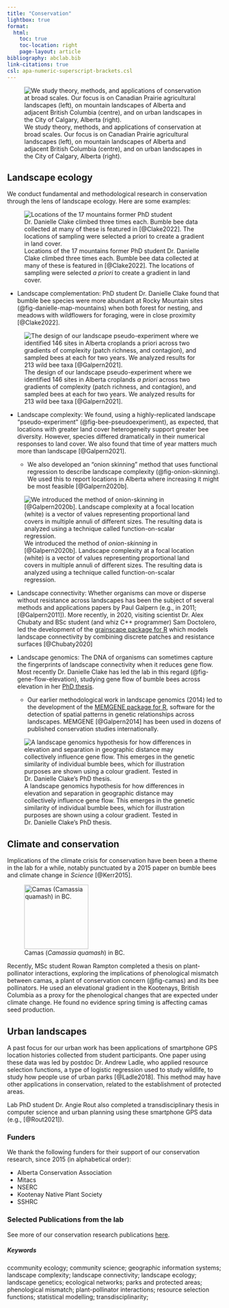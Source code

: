 ```yaml
---
title: "Conservation"         
lightbox: true
format:
  html:
    toc: true      
    toc-location: right
    page-layout: article
bibliography: abclab.bib
link-citations: true
csl: apa-numeric-superscript-brackets.csl
---
```


![We study theory, methods, and applications of conservation at broad scales. Our focus is on Canadian Prairie agricultural landscapes (left), on mountain landscapes of Alberta and adjacent British Columbia (centre), and on urban landscapes in the City of Calgary, Alberta (right).](images/conservation_montage.jpg)

## Landscape ecology

We conduct fundamental and methodological research in conservation through the lens of landscape ecology. Here are some examples:

:::{.column-margin}
![Locations of the 17 mountains former PhD student Dr. Danielle Clake climbed three times each. Bumble bee data collected at many of these is featured in [@Clake2022]. The locations of sampling were selected *a priori* to create a gradient in land cover.](images/fig-danielle-map-mountains.png){#fig-danielle-map-mountains}
:::

- [Landscape complementation:]{.textual-bold} PhD student Dr. Danielle Clake found that bumble bee species were more abundant at Rocky Mountain sites (@fig-danielle-map-mountains) when both forest for nesting, and meadows with wildflowers for foraging, were in close proximity [@Clake2022].

::: {.column-margin}
![The design of our landscape pseudo-experiment where we identified 146 sites in Alberta croplands *a priori* across two gradients of complexity (patch richness, and contagion), and sampled bees at each for two years. We analyzed results for 213 wild bee taxa [@Galpern2021].](/images/fig-bee-pseudoexperiment.png){#fig-bee-pseudoexperiment}
:::

- [Landscape complexity:]{.textual-bold} We found, using a highly-replicated landscape "pseudo-experiment" (@fig-bee-pseudoexperiment), as expected, that locations with greater land cover heterogeneity support greater bee diversity. However, species differed dramatically in their numerical responses to land cover. We also found that time of year matters much more than landscape [@Galpern2021]. 

  - We also developed an "onion skinning" method that uses functional regression to describe landscape complexity (@fig-onion-skinning). We used this to report locations in Alberta where increasing it might be most feasible [@Galpern2020b].  

::: {.column-margin}
![We introduced the method of *onion-skinning* in [@Galpern2020b]. Landscape complexity at a focal location (white) is a vector of values representing proportional land covers in multiple annuli of different sizes. The resulting data is analyzed using a technique called function-on-scalar regression.](/images/fig-onion-skinning.png){#fig-onion-skinning}
:::

- [Landscape connectivity:]{.textual-bold} Whether organisms can move or disperse without resistance across landscapes has been the subject of several methods and applications papers by Paul Galpern (e.g., in 2011; [@Galpern2011]). More recently, in 2020, visiting scientist Dr. Alex Chubaty and BSc student (and whiz C++ programmer) Sam Doctolero, led the development of the [grainscape package for R](https://cran.r-project.org/web/packages/grainscape/index.html){target="_blank"} which models landscape connectivity by combining discrete patches and resistance surfaces [@Chubaty2020]

- [Landscape genomics:]{.textual-bold} The DNA of organisms can sometimes capture the fingerprints of landscape connectivity when it reduces gene flow. Most recently Dr. Danielle Clake has led the lab in this regard (@fig-gene-flow-elevation), studying gene flow of bumble bees across elevation in her [PhD thesis](https://dx.doi.org/10.11575/PRISM/dspace/41401){target="_blank"}.

  - Our earlier methodological work in landscape genomics (2014) led to the development of the [MEMGENE package for R](https://cran.r-project.org/web/packages/memgene/index.html){target="_blank"}, software for the detection of spatial patterns in genetic relationships across landscapes.  MEMGENE [@Galpern2014] has been used in dozens of published conservation studies internationally.

::: {.column-margin}
![A [landscape genomics]{.textual-bold} hypothesis for how differences in elevation and separation in geographic distance may collectively influence gene flow. This emerges in the genetic similarity of individual bumble bees, which for illustration purposes are shown using a colour gradient. Tested in Dr. Danielle Clake's PhD thesis.](/images/fig-gene-flow-elevation.png){#fig-gene-flow-elevation}
:::

## Climate and conservation

Implications of the climate crisis for conservation have been been a theme in the lab for a while, notably punctuated by a 2015 paper on bumble bees and climate change in *Science* [@Kerr2015]. 

::: grid
::: g-col-4
![Camas (*Camassia quamash*) in BC.](images/fig-camas.png){width="150px" #fig-camas}
:::
::: g-col-8
Recently, MSc student Rowan Rampton completed a thesis on plant-pollinator interactions, exploring the implications of [phenological mismatch]{.textual-bold} between camas, a plant of conservation concern (@fig-camas) and its bee pollinators. He used an elevational gradient in the Kootenays, British Columbia as a proxy for the phenological changes that are expected under climate change. He found no evidence spring timing is affecting camas seed production.
:::
:::

## Urban landscapes

A past focus for our urban work has been applications of [smartphone GPS location histories]{.textual-bold} collected from student participants. One paper using these data was led by postdoc Dr. Andrew Ladle, who applied resource selection functions, a type of logistic regression used to study wildlife, to study how people use of urban parks [@Ladle2018]. This method may have other applications in conservation, related to the establishment of protected areas. 

Lab PhD student Dr. Angie Rout also completed a transdisciplinary thesis in computer science and urban planning using these smartphone GPS data (e.g., [@Rout2021]).

### Funders {.unnumbered .unlisted}
We thank the following funders for their support of our conservation research, since 2015 (in alphabetical order):

-   Alberta Conservation Association
-   Mitacs
-   NSERC
-   Kootenay Native Plant Society
-   SSHRC

::: ref-section
### Selected Publications from the lab {.unnumbered .unlisted}

See more of our conservation research publications [here](publications.qmd).

::: {#refs}
:::

##### Keywords {.unnumbered .unlisted}

ccommunity ecology; community science; geographic information systems; landscape complexity; landscape connectivity; landscape ecology; landscape genetics; ecological networks; parks and protected areas; phenological mismatch; plant-pollinator interactions; resource selection functions; statistical modelling; transdisciplinarity;
:::